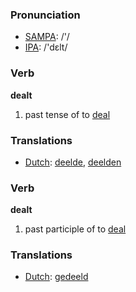 === Pronunciation ===
*[[w:SAMPA|SAMPA]]: /'/
*[[w:IPA|IPA]]: /'dεlt/

=== Verb ===

'''dealt'''

# past tense of to [[deal]]

=== Translations ===
*[[Dutch]]: [[deelde]], [[deelden]]

=== Verb ===

'''dealt'''

# past participle of to [[deal]]

=== Translations ===
*[[Dutch]]: [[gedeeld]]